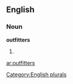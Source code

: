 
==English==

===Noun===
'''outfitters'''

# {{plural of|[[outfitter]]}}

[[Category:English plurals]]

[[ar:outfitters]]